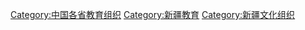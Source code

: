 [[Category:中国各省教育组织|Category:中国各省教育组织]]
[[Category:新疆教育|Category:新疆教育]]
[[Category:新疆文化组织|Category:新疆文化组织]]